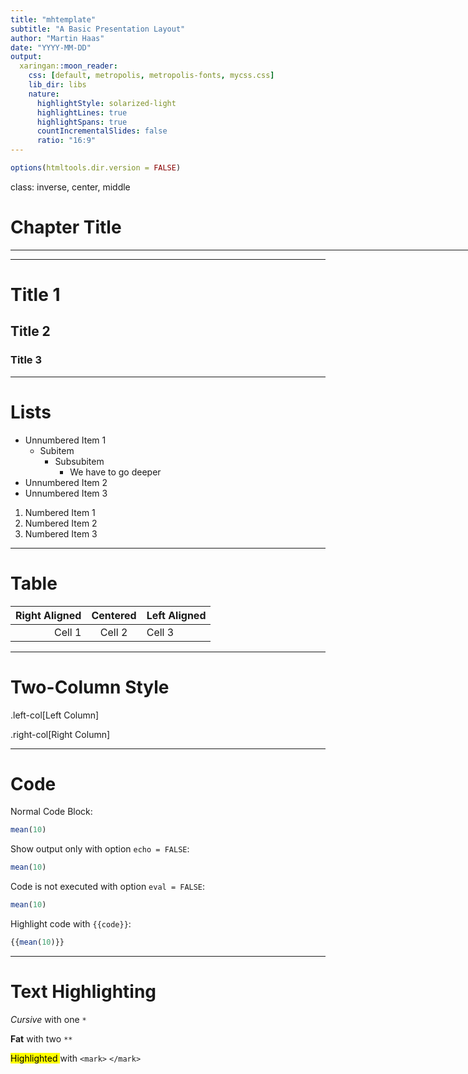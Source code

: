 ```yaml
---
title: "mhtemplate"
subtitle: "A Basic Presentation Layout"
author: "Martin Haas"
date: "YYYY-MM-DD"
output:
  xaringan::moon_reader:
    css: [default, metropolis, metropolis-fonts, mycss.css]
    lib_dir: libs
    nature:
      highlightStyle: solarized-light
      highlightLines: true
      highlightSpans: true
      countIncrementalSlides: false
      ratio: "16:9"
---
```


```r
options(htmltools.dir.version = FALSE)
```

class: inverse, center, middle

# Chapter Title

<html><div style='float:left'></div><hr color='#EB811B' size=1px width=960px></html> 

---

# Title 1

## Title 2

### Title 3

---

# Lists

- Unnumbered Item 1
    - Subitem 
        - Subsubitem 
            - We have to go deeper
- Unnumbered Item 2
- Unnumbered Item 3

1. Numbered Item 1
2. Numbered Item 2
3. Numbered Item 3

---

# Table

Right Aligned | Centered   | Left Aligned
-------------:|:----------:|:------------
Cell 1        | Cell 2     | Cell 3

---

# Two-Column Style

.left-col[Left Column]

.right-col[Right Column]

---

# Code

Normal Code Block:

```r
mean(10)
```

Show output only with option `echo = FALSE`:

```r
mean(10)
```


Code is not executed with option `eval = FALSE`:
```r
mean(10)
```

Highlight code with `{{code}}`:
```r
{{mean(10)}}
```

---

# Text Highlighting

*Cursive* with one `*`

**Fat** with two `**`

<mark> Highlighted </mark> with `<mark>` `</mark>`




